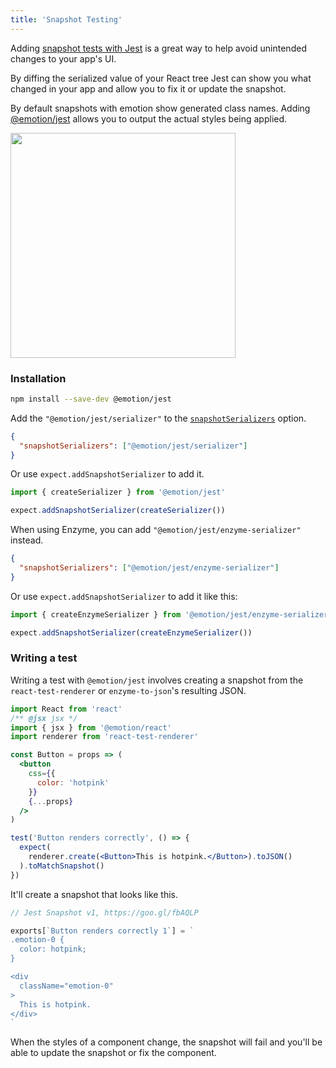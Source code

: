 ```yaml
---
title: 'Snapshot Testing'
---
```


Adding [snapshot tests with Jest](https://facebook.github.io/jest/docs/en/snapshot-testing.html) is a great way to help avoid unintended changes to your app's UI.

By diffing the serialized value of your React tree Jest can show you what changed in your app and allow you to fix it or update the snapshot.

By default snapshots with emotion show generated class names. Adding [@emotion/jest](https://github.com/emotion-js/emotion/tree/main/packages/jest) allows you to output the actual styles being applied.

<img
  height="360px"
  src="https://user-images.githubusercontent.com/514026/31314015-02b79ca6-abc3-11e7-8f70-1edb31c7f43b.jpg"
/>

### Installation

```bash
npm install --save-dev @emotion/jest
```

Add the `"@emotion/jest/serializer"` to the [`snapshotSerializers`](https://jestjs.io/docs/en/configuration#snapshotserializers-arraystring) option.

```json
{
  "snapshotSerializers": ["@emotion/jest/serializer"]
}
```

Or use `expect.addSnapshotSerializer` to add it.

```javascript
import { createSerializer } from '@emotion/jest'

expect.addSnapshotSerializer(createSerializer())
```

When using Enzyme, you can add `"@emotion/jest/enzyme-serializer"` instead.

```json
{
  "snapshotSerializers": ["@emotion/jest/enzyme-serializer"]
}
```

Or use `expect.addSnapshotSerializer` to add it like this:

```javascript
import { createEnzymeSerializer } from '@emotion/jest/enzyme-serializer' // also adds the enzyme-to-json serializer

expect.addSnapshotSerializer(createEnzymeSerializer())
```

### Writing a test

Writing a test with `@emotion/jest` involves creating a snapshot from the `react-test-renderer` or `enzyme-to-json`'s resulting JSON.

```jsx
import React from 'react'
/** @jsx jsx */
import { jsx } from '@emotion/react'
import renderer from 'react-test-renderer'

const Button = props => (
  <button
    css={{
      color: 'hotpink'
    }}
    {...props}
  />
)

test('Button renders correctly', () => {
  expect(
    renderer.create(<Button>This is hotpink.</Button>).toJSON()
  ).toMatchSnapshot()
})
```

It'll create a snapshot that looks like this.

```jsx
// Jest Snapshot v1, https://goo.gl/fbAQLP

exports[`Button renders correctly 1`] = `
.emotion-0 {
  color: hotpink;
}

<div
  className="emotion-0"
>
  This is hotpink.
</div>
`
```

When the styles of a component change, the snapshot will fail and you'll be able to update the snapshot or fix the component.
